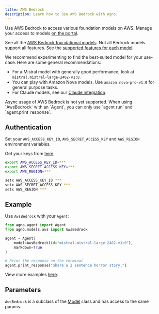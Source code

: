 ```yaml
---
title: AWS Bedrock
description: Learn how to use AWS Bedrock with Agno.
---
```


Use AWS Bedrock to access various foundation models on AWS. Manage your access to models [on the portal](https://us-east-1.console.aws.amazon.com/bedrock/home?region=us-east-1#/model-catalog).

See all the [AWS Bedrock foundational models](https://docs.aws.amazon.com/bedrock/latest/userguide/models-supported.html). Not all Bedrock models support all features. See the [supported features for each model](https://docs.aws.amazon.com/bedrock/latest/userguide/conversation-inference-supported-models-features.html).

We recommend experimenting to find the best-suited model for your use-case. Here are some general recommendations:

- For a Mistral model with generally good performance, look at `mistral.mistral-large-2402-v1:0`.
- You can play with Amazon Nova models. Use `amazon.nova-pro-v1:0` for general purpose tasks.
- For Claude models, see our [Claude integration](/docs/documentation/models/aws-claude).

<Warning>
  Async usage of AWS Bedrock is not yet supported. When using `AwsBedrock` with
  an `Agent`, you can only use `agent.run` and `agent.print_response`.
</Warning>

## Authentication

Set your `AWS_ACCESS_KEY_ID`, `AWS_SECRET_ACCESS_KEY` and `AWS_REGION` environment variables.

Get your keys from [here](https://us-east-1.console.aws.amazon.com/iam/home?region=us-east-1#/home).

<CodeGroup>

```bash Mac
export AWS_ACCESS_KEY_ID=***
export AWS_SECRET_ACCESS_KEY=***
export AWS_REGION=***
```

```bash Windows
setx AWS_ACCESS_KEY_ID ***
setx AWS_SECRET_ACCESS_KEY ***
setx AWS_REGION ***
```

</CodeGroup>

## Example

Use `AwsBedrock` with your `Agent`:

<CodeGroup>

```python agent.py
from agno.agent import Agent
from agno.models.aws import AwsBedrock

agent = Agent(
    model=AwsBedrock(id="mistral.mistral-large-2402-v1:0"),
    markdown=True
)

# Print the response on the terminal
agent.print_response("Share a 2 sentence horror story.")
```

</CodeGroup>

<Note> View more examples [here](/examples/models/aws/bedrock/basic). </Note>

## Parameters

<Snippet file="model-aws-params.mdx" />

`AwsBedrock` is a subclass of the [Model](/reference/models/model) class and has access to the same params.
